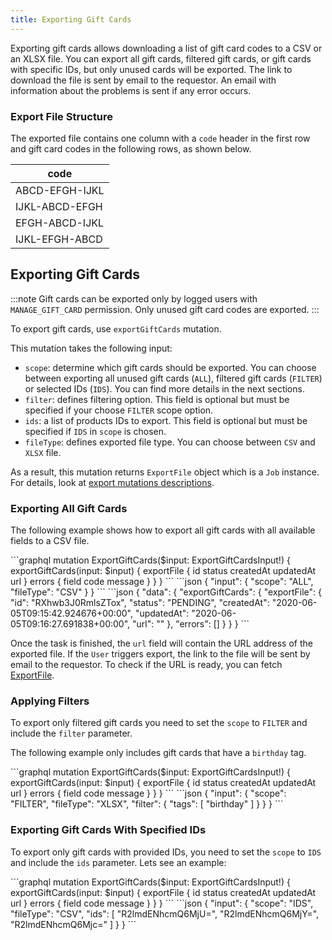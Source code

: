 ```yaml
---
title: Exporting Gift Cards
---
```


Exporting gift cards allows downloading a list of gift card codes to a CSV or an XLSX file.
You can export all gift cards, filtered gift cards, or gift cards with specific IDs, but only unused cards will be exported.
The link to download the file is sent by email to the requestor. An email with information about the problems is sent if any error occurs.

### Export File Structure

The exported file contains one column with a `code` header in the first row and gift card codes in the following rows, as shown below.

<!-- cspell:disable -->

| code           |
| -------------- |
| ABCD-EFGH-IJKL |
| IJKL-ABCD-EFGH |
| EFGH-ABCD-IJKL |
| IJKL-EFGH-ABCD |

<!-- cspell:enable -->

## Exporting Gift Cards

:::note
Gift cards can be exported only by logged users with `MANAGE_GIFT_CARD` permission.
Only unused gift card codes are exported.
:::

To export gift cards, use `exportGiftCards` mutation.

This mutation takes the following input:

- `scope`: determine which gift cards should be exported. You can choose between exporting
  all unused gift cards (`ALL`), filtered gift cards (`FILTER`) or selected IDs (`IDS`).
  You can find more details in the next sections.
- `filter`: defines filtering option. This field is optional but must be specified if your
  choose `FILTER` scope option.
- `ids`: a list of products IDs to export. This field is optional but must be specified
  if `IDS` in `scope` is chosen.
- `fileType`: defines exported file type. You can choose between `CSV` and `XLSX` file.

As a result, this mutation returns `ExportFile` object which is a `Job` instance.
For details, look at [export mutations descriptions](export-overview#mutations).

### Exporting All Gift Cards

The following example shows how to export all gift cards with all available fields
to a CSV file.

<Tabs>
<TabItem value="Mutation">
```graphql
mutation ExportGiftCards($input: ExportGiftCardsInput!) {
  exportGiftCards(input: $input) {
    exportFile {
      id
      status
      createdAt
      updatedAt
      url
    }
    errors {
      field
      code
      message
    }
  }
}
```
</TabItem>
<TabItem value={"Variables"}>
```json
{
  "input": {
    "scope": "ALL",
    "fileType": "CSV"
  }
}
```
</TabItem>
<TabItem value={"Result"}>
```json
{
  "data": {
    "exportGiftCards": {
      "exportFile": {
        "id": "RXhwb3J0RmlsZTox",
        "status": "PENDING",
        "createdAt": "2020-06-05T09:15:42.924676+00:00",
        "updatedAt": "2020-06-05T09:16:27.691838+00:00",
        "url": ""
      },
      "errors": []
    }
  }
}
```
</TabItem>
</Tabs>

Once the task is finished, the `url` field will contain the URL address of the exported file. If the `User` triggers export, the link to the file will be sent by email to the requestor.
To check if the URL is ready, you can fetch [ExportFile](export-overview#fetching-exportfile-instance).

### Applying Filters

To export only filtered gift cards you need to set the `scope` to `FILTER` and include the `filter`
parameter.

The following example only includes gift cards that have a `birthday` tag.

<Tabs>
<TabItem value="Mutation">
```graphql
mutation ExportGiftCards($input: ExportGiftCardsInput!) {
  exportGiftCards(input: $input) {
    exportFile {
      id
      status
      createdAt
      updatedAt
      url
    }
    errors {
      field
      code
      message
    }
  }
}
```
</TabItem>
<TabItem value={"Variables"} default>
```json
{
  "input": {
    "scope": "FILTER",
    "fileType": "XLSX",
    "filter": {
      "tags": [
        "birthday"
      ]
    }
  }
}
```
</TabItem>
</Tabs>

### Exporting Gift Cards With Specified IDs

To export only gift cards with provided IDs, you need to set the `scope` to `IDS` and include the `ids`
parameter. Lets see an example:

<Tabs>
<TabItem value="Mutation">
```graphql
mutation ExportGiftCards($input: ExportGiftCardsInput!) {
  exportGiftCards(input: $input) {
    exportFile {
      id
      status
      createdAt
      updatedAt
      url
    }
    errors {
      field
      code
      message
    }
  }
}
```
</TabItem>
<TabItem value={"Variables"} default>
```json
{
  "input": {
    "scope": "IDS",
    "fileType": "CSV",
    "ids": [
      "R2lmdENhcmQ6MjU=",
      "R2lmdENhcmQ6MjY=",
      "R2lmdENhcmQ6Mjc="
    ]
  }
}
```
</TabItem>
</Tabs>

